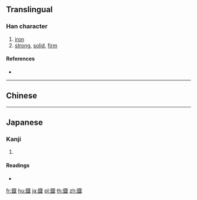 {{character info/new}}
{{also|鐵}}
==Translingual==

===Han character===
{{Han char|rn=167|rad=金|as=12|sn=20|four=83150|canj=CJIT|ids=⿰⿹釒𢦏⿳口丷一}}

# [[iron]]
# [[strong]], [[solid]], [[firm]]

====References====
* {{Han ref|kx=1323.121|hdz=64254.041|uh=9421|ud=37921}}

----

==Chinese==
{{zh-see|鐵|v}}

----

==Japanese==

===Kanji===
{{ja-kanji|grade=|rs=金12}}

# {{defn|lang=ja|sort=金12}}

====Readings====
* {{ja-readings|on=[[てつ]] (tetsu), [[てち]] (techi)|kun=[[くろがね]] (kurogane), [[くろ]] (kuro)|nanori=}}

[[fr:鐡]]
[[hu:鐡]]
[[ja:鐡]]
[[pl:鐡]]
[[th:鐡]]
[[zh:鐡]]